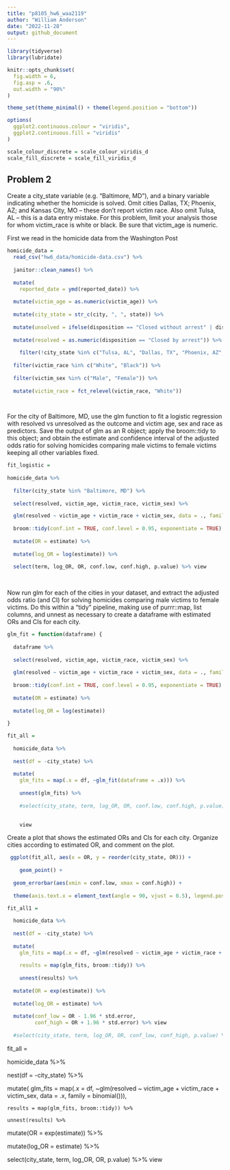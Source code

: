 ```yaml
---
title: "p8105_hw6_waa2119"
author: "William Anderson"
date: "2022-11-28"
output: github_document
---
```



```r

library(tidyverse)
library(lubridate)

knitr::opts_chunk$set(
  fig.width = 6,
  fig.asp = .6,
  out.width = "90%"
)

theme_set(theme_minimal() + theme(legend.position = "bottom"))

options(
  ggplot2.continuous.colour = "viridis",
  ggplot2.continuous.fill = "viridis"
)

scale_colour_discrete = scale_colour_viridis_d
scale_fill_discrete = scale_fill_viridis_d
```

## Problem 2

Create a city_state variable (e.g. “Baltimore, MD”), and a binary variable indicating whether the homicide is solved. Omit cities Dallas, TX; Phoenix, AZ; and Kansas City, MO – these don’t report victim race. Also omit Tulsa, AL – this is a data entry mistake. For this problem, limit your analysis those for whom victim_race is white or black. Be sure that victim_age is numeric.

First we read in the homicide data from the Washington Post

```r

homicide_data = 
  read_csv("hw6_data/homicide-data.csv") %>%
  
  janitor::clean_names() %>%
  
  mutate(
    reported_date = ymd(reported_date)) %>%
  
  mutate(victim_age = as.numeric(victim_age)) %>%
  
  mutate(city_state = str_c(city, ", ", state)) %>%
  
  mutate(unsolved = ifelse(disposition == "Closed without arrest" | disposition == "Open/No arrest", 1, 0)) %>%
  
  mutate(resolved = as.numeric(disposition == "Closed by arrest")) %>%
 
    filter(!city_state %in% c("Tulsa, AL", "Dallas, TX", "Phoenix, AZ", "Kansas City, MO")) %>% 
  
  filter(victim_race %in% c("White", "Black")) %>%
  
  filter(victim_sex %in% c("Male", "Female")) %>%
  
  mutate(victim_race = fct_relevel(victim_race, "White"))

  
```

For the city of Baltimore, MD, use the glm function to fit a logistic regression with resolved vs unresolved as the outcome and victim age, sex and race as predictors. Save the output of glm as an R object; apply the broom::tidy to this object; and obtain the estimate and confidence interval of the adjusted odds ratio for solving homicides comparing male victims to female victims keeping all other variables fixed.

```r

fit_logistic = 
  
homicide_data %>%
  
  filter(city_state %in% "Baltimore, MD") %>%
  
  select(resolved, victim_age, victim_race, victim_sex) %>%

  glm(resolved ~ victim_age + victim_race + victim_sex, data = ., family = binomial()) %>%
  
  broom::tidy(conf.int = TRUE, conf.level = 0.95, exponentiate = TRUE) %>%
  
  mutate(OR = estimate) %>%
  
  mutate(log_OR = log(estimate)) %>%
  
  select(term, log_OR, OR, conf.low, conf.high, p.value) %>% view
  
  
```


Now run glm for each of the cities in your dataset, and extract the adjusted odds ratio (and CI) for solving homicides comparing male victims to female victims. Do this within a “tidy” pipeline, making use of purrr::map, list columns, and unnest as necessary to create a dataframe with estimated ORs and CIs for each city.

```r

glm_fit = function(dataframe) {
  
  dataframe %>%
  
  select(resolved, victim_age, victim_race, victim_sex) %>%
  
  glm(resolved ~ victim_age + victim_race + victim_sex, data = ., family = binomial()) %>%
    
  broom::tidy(conf.int = TRUE, conf.level = 0.95, exponentiate = TRUE) %>%
  
  mutate(OR = estimate) %>%
  
  mutate(log_OR = log(estimate))
  
}

fit_all = 
  
  homicide_data %>%
  
  nest(df = -city_state) %>%
  
  mutate(
    glm_fits = map(.x = df, ~glm_fit(dataframe = .x))) %>%
    
    unnest(glm_fits) %>% 
  
    #select(city_state, term, log_OR, OR, conf.low, conf.high, p.value) %>%

  
    view
```

Create a plot that shows the estimated ORs and CIs for each city. Organize cities according to estimated OR, and comment on the plot.

```r
 ggplot(fit_all, aes(x = OR, y = reorder(city_state, OR))) + 
    
    geom_point() + 
    
  geom_errorbar(aes(xmin = conf.low, xmax = conf.high)) +   
  
  theme(axis.text.x = element_text(angle = 90, vjust = 0.5), legend.position = "none") 
```

```r
fit_all1 = 
  
  homicide_data %>%
  
  nest(df = -city_state) %>%
  
  mutate(
    glm_fits = map(.x = df, ~glm(resolved ~ victim_age + victim_race + victim_sex, data = .x, family = binomial())),
    
    results = map(glm_fits, broom::tidy)) %>%
  
    unnest(results) %>% 
  
  mutate(OR = exp(estimate)) %>%
  
  mutate(log_OR = estimate) %>%
  
  mutate(conf_low = OR - 1.96 * std.error, 
         conf_high = OR + 1.96 * std.error) %>% view
  
  #select(city_state, term, log_OR, OR, conf_low, conf_high, p.value) %>% view

```

fit_all = 
  
  homicide_data %>%
  
  nest(df = -city_state) %>%
  
  mutate(
    glm_fits = map(.x = df, ~glm(resolved ~ victim_age + victim_race + victim_sex, data = .x, family = binomial())),
    
    results = map(glm_fits, broom::tidy)) %>%
  
    unnest(results) %>% 
  
  mutate(OR = exp(estimate)) %>%
  
  mutate(log_OR = estimate) %>%
  
  select(city_state, term, log_OR, OR, p.value) %>% view